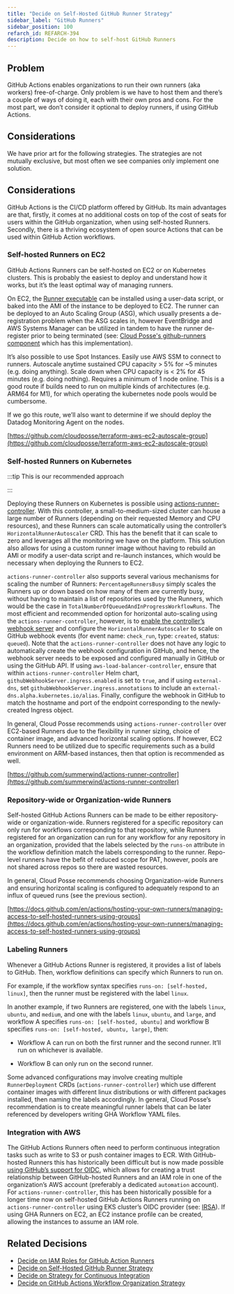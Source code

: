 ```yaml
---
title: "Decide on Self-Hosted GitHub Runner Strategy"
sidebar_label: "GitHub Runners"
sidebar_position: 100
refarch_id: REFARCH-394
description: Decide on how to self-host GitHub Runners
---
```


## Problem

GitHub Actions enables organizations to run their own runners (aka workers) free-of-charge. Only problem is we have to host them and there’s a couple of ways of doing it, each with their own pros and cons. For the most part, we don’t consider it optional to deploy runners, if using GitHub Actions.

## Considerations

We have prior art for the following strategies. The strategies are not mutually exclusive, but most often we see companies only implement one solution.

## Considerations

GitHub Actions is the CI/CD platform offered by GitHub. Its main advantages are that, firstly, it comes at no additional costs on top of the cost of seats for users within the GitHub organization, when using self-hosted Runners. Secondly, there is a thriving ecosystem of open source Actions that can be used within GitHub Action workflows.

### Self-hosted Runners on EC2

GitHub Actions Runners can be self-hosted on EC2 or on Kubernetes clusters. This is probably the easiest to deploy and understand how it works, but it’s the least optimal way of managing runners.

On EC2, the [Runner executable](https://github.com/actions/runner) can be installed using a user-data script, or baked into the AMI of the instance to be deployed to EC2. The runner can be deployed to an Auto Scaling Group (ASG), which usually presents a de-registration problem when the ASG scales in, however EventBridge and AWS Systems Manager can be utilized in tandem to have the runner de-register prior to being terminated (see: [Cloud Posse's github-runners component](https://github.com/cloudposse/terraform-aws-components/tree/95ade5b36b61d2432179399bd0e9fa8639eeb899/modules/github-runners) which has this implementation).

It’s also possible to use Spot Instances. Easily use AWS SSM to connect to runners. Autoscale anytime sustained CPU capacity > 5% for ~5 minutes (e.g. doing anything). Scale down when CPU capacity is < 2% for 45 minutes (e.g. doing nothing). Requires a minimum of 1 node online. This is a good route if builds need to run on multiple kinds of architectures (e.g. ARM64 for M1), for which operating the kubernetes node pools would be cumbersome.

If we go this route, we’ll also want to determine if we should deploy the Datadog Monitoring Agent on the nodes.

[https://github.com/cloudposse/terraform-aws-ec2-autoscale-group](https://github.com/cloudposse/terraform-aws-ec2-autoscale-group)

### Self-hosted Runners on Kubernetes

:::tip
This is our recommended approach

:::

Deploying these Runners on Kubernetes is possible using [actions-runner-controller](https://github.com/actions-runner-controller/actions-runner-controller). With this controller, a small-to-medium-sized cluster can house a large number of Runners (depending on their requested Memory and CPU resources), and these Runners can scale automatically using the controller’s `HorizontalRunnerAutoscaler` CRD.  This has the benefit that it can scale to zero and leverages all the monitoring we have on the platform. This solution also allows for using a custom runner image without having to rebuild an AMI or modify a user-data script and re-launch instances, which would be necessary when deploying the Runners to EC2.

`actions-runner-controller` also supports several various mechanisms for scaling the number of Runners: `PercentageRunnersBusy` simply scales the Runners up or down based on how many of them are currently busy, without having to maintain a list of repositories used by the Runners, which would be the case in `TotalNumberOfQueuedAndInProgressWorkflowRuns`. The most efficient and recommended option for horizontal auto-scaling using the `actions-runner-controller`, however, is to [enable the controller’s webhook server](https://github.com/actions-runner-controller/actions-runner-controller#webhook-driven-scaling) and configure the `HorizontalRunnerAutoscaler` to scale on GitHub webhook events (for event name: `check_run`, type: `created`, status: `queued`). Note that the `actions-runner-controller` does not have any logic to automatically create the webhook configuration in GitHub, and hence, the webhook server needs to be exposed and configured manually in GitHub or using the GitHub API. If using `aws-load-balancer-controller`, ensure that within `actions-runner-controller` Helm chart, `githubWebhookServer.ingress.enabled` is set to `true`, and if using `external-dns`, set `githubWebhookServer.ingress.annotations` to include an `external-dns.alpha.kubernetes.io/alias`. Finally, configure the webhook in GitHub to match the hostname and port of the endpoint corresponding to the newly-created Ingress object.

In general, Cloud Posse recommends using `actions-runner-controller` over EC2-based Runners due to the flexibility in runner sizing, choice of container image, and advanced horizontal scaling options. If however, EC2 Runners need to be utilized due to specific requirements such as a build environment on ARM-based instances, then that option is recommended as well.

[https://github.com/summerwind/actions-runner-controller](https://github.com/summerwind/actions-runner-controller)

### Repository-wide or Organization-wide Runners

Self-hosted GitHub Actions Runners can be made to be either repository-wide or organization-wide. Runners registered for a specific repository can only run for workflows corresponding to that repository, while Runners registered for an organization can run for any workflow for any repository in an organization, provided that the labels selected by the `runs-on` attribute in the workflow definition match the labels corresponding to the runner. Repo-level runners have the befit of reduced scope for PAT, however, pools are not shared across repos so there are wasted resources.

In general, Cloud Posse recommends choosing Organization-wide Runners and ensuring horizontal scaling is configured to adequately respond to an influx of queued runs (see the previous section).

[https://docs.github.com/en/actions/hosting-your-own-runners/managing-access-to-self-hosted-runners-using-groups](https://docs.github.com/en/actions/hosting-your-own-runners/managing-access-to-self-hosted-runners-using-groups)

### Labeling Runners

Whenever a GitHub Actions Runner is registered, it provides a list of labels to GitHub. Then, workflow definitions can specify which Runners to run on.

For example, if the workflow syntax specifies `runs-on: [self-hosted, linux]`, then the runner must be registered with the label `linux`.

In another example, if two Runners are registered, one with the labels `linux`, `ubuntu`, and `medium`, and one with the labels `linux`, `ubuntu`, and `large`, and workflow A specifies `runs-on: [self-hosted, ubuntu]` and workflow B specifies `runs-on: [self-hosted, ubuntu, large]`, then:

- Workflow A can run on both the first runner and the second runner. It’ll run on whichever is available.

- Workflow B can only run on the second runner.

Some advanced configurations may involve creating multiple `RunnerDeployment` CRDs (`actions-runner-controller`) which use different container images with different linux distributions or with different packages installed, then naming the labels accordingly. In general, Cloud Posse’s recommendation is to create meaningful runner labels that can be later referenced by developers writing GHA Workflow YAML files.

### Integration with AWS

The GitHub Actions Runners often need to perform continuous integration tasks such as write to S3 or push container images to ECR. With GitHub-hosted Runners this has historically been difficult but is now made possible [using GitHub’s support for OIDC](https://docs.github.com/en/actions/deployment/security-hardening-your-deployments/about-security-hardening-with-openid-connect), which allows for creating a trust relationship between GitHub-hosted Runners and an IAM role in one of the organization’s AWS account (preferably a dedicated `automation` account). For `actions-runner-controller`, this has been historically possible for a longer time now on self-hosted GitHub Actions Runners running on `actions-runner-controller` using EKS cluster’s OIDC provider (see: [IRSA](https://docs.aws.amazon.com/emr/latest/EMR-on-EKS-DevelopmentGuide/setting-up-enable-IAM.html)). If using GHA Runners on EC2, an EC2 instance profile can be created, allowing the instances to assume an IAM role.

## Related Decisions

- [Decide on IAM Roles for GitHub Action Runners](/resources/legacy/design-decisions/decide-on-iam-roles-for-github-action-runners)
- [Decide on Self-Hosted GitHub Runner Strategy](/layers/software-delivery/design-decisions/decide-on-self-hosted-github-runner-strategy)
- [Decide on Strategy for Continuous Integration](/layers/software-delivery/design-decisions/decide-on-strategy-for-continuous-integration)
- [Decide on GitHub Actions Workflow Organization Strategy](/layers/software-delivery/design-decisions/decide-on-github-actions-workflow-organization-strategy)


